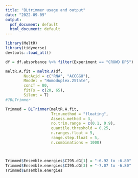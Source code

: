 ```yaml
---
title: "BLtrimmer usage and output"
date: "2022-09-09"
output:
  pdf_document: default
  html_document: default
---
```


\eject \pdfpagewidth=250mm \pdfpageheight=400mm

```r
library(MeltR)
library(tidyverse)
devtools::load_all()

df = df.absorbance %>% filter(Experiment == "CROWD DP5")

meltR.A.fit = meltR.A(df,
        NucAcid = c("RNA", "ACCGGU"),
        Mmodel = "Homoduplex.2State",
        concT = 80,
        fitTs = c(20, 65),
        Silent = T)
#?BLTrimmer

Trimmed = BLTrimmer(meltR.A.fit,
                    Trim.method = "floating",
                    Assess.method = 3,
                    no.trim.range = c(0.1, 0.9),
                    quantile.threshold = 0.25,
                    n.ranges.float = 5,
                    range.step.float = 5,
                    n.combinations = 1000)



Trimmed$Ensemble.energies$CI95.dG[1] = "-6.92 to -6.80"
Trimmed$Ensemble.energies$CI95.dG[3] = "-7.07 to -6.80"
Trimmed$Ensemble.energies


```

